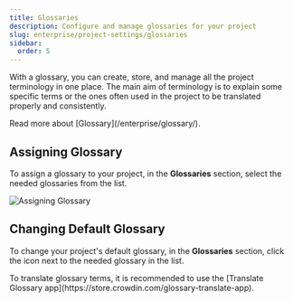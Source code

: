 ```yaml
---
title: Glossaries
description: Configure and manage glossaries for your project
slug: enterprise/project-settings/glossaries
sidebar:
  order: 5
---
```



With a glossary, you can create, store, and manage all the project terminology in one place. The main aim of terminology is to explain some specific terms or the ones often used in the project to be translated properly and consistently.

<ReadMore>
  Read more about [Glossary](/enterprise/glossary/).
</ReadMore>

## Assigning Glossary

To assign a glossary to your project, in the **Glossaries** section, select the needed glossaries from the list.

<Image src={assigning} alt="Assigning Glossary" />

## Changing Default Glossary

To change your project's default glossary, in the **Glossaries** section, click the <Icon name="mdi:star-outline" class="inline-icon" /> icon next to the needed glossary in the list.

<Aside type="tip">
  To translate glossary terms, it is recommended to use the [Translate Glossary app](https://store.crowdin.com/glossary-translate-app).
</Aside>
